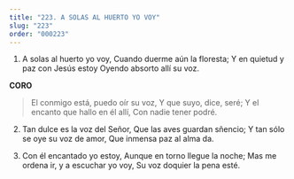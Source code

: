 ```yaml
---
title: "223. A SOLAS AL HUERTO YO VOY"
slug: "223"
order: "000223"
---
```


1. A solas al huerto yo voy, Cuando duerme aún la floresta;
Y en quietud y paz con Jesús estoy Oyendo absorto allí su voz.

**CORO**
> El conmigo está, puedo oír su voz, Y que suyo, dice, seré;
Y el encanto que hallo en él allí, Con nadie tener podré.

2. Tan dulce es la voz del Señor, Que las aves guardan sñencio;
Y tan sólo se oye su voz de amor, Que inmensa paz al alma da.

3. Con él encantado yo estoy, Aunque en torno llegue la noche;
Mas me ordena ir, y a escuchar yo voy, Su voz doquier la pena esté.